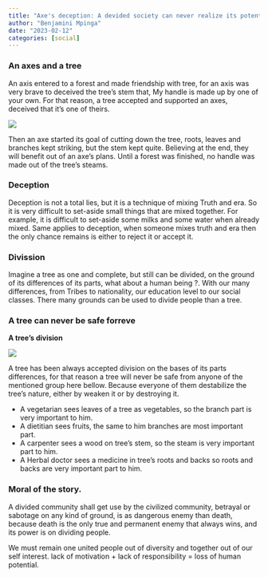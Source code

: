 ```yaml
---
title: "Axe's deception: A devided society can never realize its potential"
author: "Benjamini Mpinga"
date: "2023-02-12"
categories: [social]
---
```


### An axes and a tree

An axis entered to a forest and made friendship with tree, for an axis was very brave to deceived the tree's stem that, My handle is made up by one of your own. For that reason, a tree accepted and supported an axes, deceived that it's one of theirs.

![](kitonga1.jpg)

Then an axe started its goal of cutting down the tree, roots, leaves and branches kept striking, but the stem kept quite. Believing at the end, they will benefit out of an axe's plans. Until a forest was finished, no handle was made out of the tree's steams.

### Deception

Deception is not a total lies, but it is a technique of mixing Truth and era. So it is very difficult to set-aside small things that are mixed together. For example, it is difficult to set-aside some milks and some water when already mixed. Same applies to deception, when someone mixes truth and era then the only chance remains is either to reject it or accept it.

### Divission 

Imagine a tree as one and complete, but still can be divided, on the ground of its differences of its parts, what about a human being ?. With our many differences, from Tribes to nationality, our education level to our social classes. There many grounds can be used to divide people than a tree.

### A tree can never be safe forreve

**A tree's division**

![](treedivision.jpg)

A tree has been always accepted division on the bases of its parts differences, for that reason a tree will never be safe from anyone of the mentioned group here bellow. Because everyone of them destabilize the tree's nature, either by weaken it or by destroying it.

- A vegetarian sees leaves of a tree as vegetables, so the branch part is very important to him.
- A dietitian sees fruits, the same to him branches are most important part.
- A carpenter sees a wood on tree's stem, so the steam is very important part to him.
- A Herbal doctor sees a medicine in tree's roots and backs so roots and backs are very important part to him.

### Moral of the story.

A divided community shall get use by the civilized community, betrayal or sabotage on any kind of ground, is as dangerous enemy than death, because death is the only true and permanent enemy that always wins, and its power is on dividing people.

We must remain one united people out of diversity and together out of our self interest. lack of motivation + lack of responsibility = loss of human potential.


